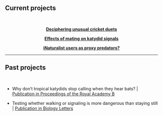 <br>

## Current projects
<br>

<div class = "row">

<div class = "col-sm-4">
<div style="text-align: center"> 
[**Deciphering unusual cricket duets**](Blank.html)
</div>


</div>
<div class = "col-sm-4">
<div style="text-align: center"> 
[**Effects of mating on katydid signals**](Blank.html)
</div>

</div>
<div class = "col-sm-4">
<div style="text-align: center"> 
[**iNaturalist users as proxy predators?**](Blank.html)
</div>

</div>
</div>


-----
## Past projects
<br>

+ Why don't tropical katydids stop calling when they hear bats? | [Publication in Proceedings of the Royal Academy B](https://doi.org/10.1098/rspb.2020.1212) 

+ Testing whether walking or signaling is more dangerous than staying still | [Publication in Biology Letters](http://dx.doi.org/10.1098/rsbl.2019.0837)


